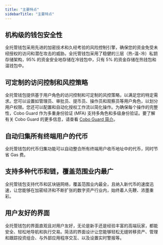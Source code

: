 ```yaml
---
title: "主要特点"
sidebarTitle: "主要特点"
---
```


## 机构级的钱包安全性
全托管钱包采用先进的加密技术和久经考验的风险控制引擎，确保您的资金免受未经授权的访问和潜在攻击的威胁。全托管钱包采用了稳健的三层（热-温-冷）私钥存储架构，95% 的资金安全地存储在冷钱包中，只有 5% 的资金存储在热钱包和温钱包中。

## 可定制的访问控制和风控策略
全托管钱包提供基于用户角色的访问控制和可定制的风控策略，以满足您的特定需求。您可以设置如管理员、审批员、提币员、操作员和观察员等用户角色，以划分用户权限。您还可以配置和自动化授权工作流以简化操作。为确保每个操作的完整性，Cobo Guard 作为多重身份验证 (MFA) 支持多角色和多级身份验证。要了解有关 Cobo Guard 的更多信息，请查看 [Cobo Guard 简介](/cn/guard/introduction)。

## 自动归集所有终端用户的代币
全托管钱包的代币归集功能可以自动整合所有终端用户收币地址中的代币，同时节省 Gas 费。

## 支持多种代币和链，覆盖范围业内最广
全托管钱包支持代币和区块链网络，覆盖范围业内最全，且纳入新代币的速度迅速，让您能够在加密经济和不断扩张的数字资产行业内，始终着人先鞭、浓墨重彩。

## 用户友好的界面
全托管钱包的界面直观且对用户友好，无论是新手还是经验丰富的高端玩家，都能安全、轻松地导航和执行交易。简洁的界面设计让您能够轻松无缝转移资产、管理和跟踪投资组合、与外部应用程序交互、以及设置实时警报等。
